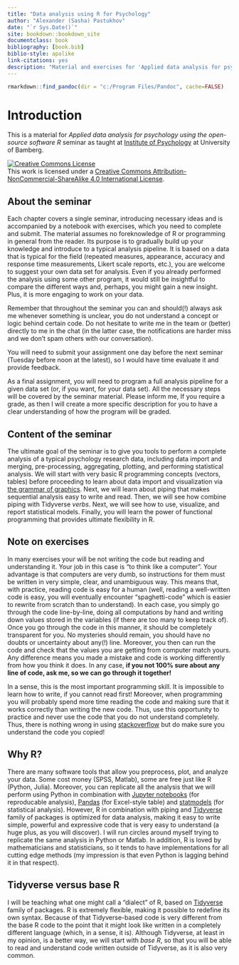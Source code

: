 ```yaml
--- 
title: "Data analysis using R for Psychology"
author: "Alexander (Sasha) Pastukhov"
date: "`r Sys.Date()`"
site: bookdown::bookdown_site
documentclass: book
bibliography: [book.bib]
biblio-style: apalike
link-citations: yes
description: "Material and exercises for 'Applied data analysis for psychology using the open-source software R' seminar."
---
```


```r
rmarkdown::find_pandoc(dir = "c:/Program Files/Pandoc", cache=FALSE)
```

# Introduction {-}
This is a material for _Applied data analysis for psychology using the open-source software R_ seminar as taught at [Institute of Psychology](https://www.uni-bamberg.de/psychologie/) at University of Bamberg.

<a rel="license" href="http://creativecommons.org/licenses/by-nc-sa/4.0/"><img alt="Creative Commons License" style="border-width:0" src="https://i.creativecommons.org/l/by-nc-sa/4.0/88x31.png" /></a><br />This work is licensed under a <a rel="license" href="http://creativecommons.org/licenses/by-nc-sa/4.0/">Creative Commons Attribution-NonCommercial-ShareAlike 4.0 International License</a>.


## About the seminar {-}
Each chapter covers a single seminar, introducing necessary ideas and is accompanied by a notebook with exercises, which you need to complete and submit. The material assumes no foreknowledge of R or programming in general from the reader. Its purpose is to gradually build up your knowledge and introduce to a typical analysis pipeline. It is based on a data that is typical for the field (repeated measures, appearance, accuracy and response time measurements, Likert scale reports, etc.), you are welcome to suggest your own data set for analysis. Even if you already performed the analysis using some other program, it would still be insightful to compare the different ways and, perhaps, you might gain a new insight. Plus, it is more engaging to work on your data.

Remember that throughout the seminar you can and should(!) always ask me whenever something is unclear, you do not understand a concept or logic behind certain code. Do not hesitate to write me in the team or (better) directly to me in the chat (in the latter case, the notifications are harder miss and we don't spam others with our conversation).

You will need to submit your assignment one day before the next seminar (Tuesday before noon at the latest), so I would have time evaluate it and provide feedback.

As a final assignment, you will need to program a full analysis pipeline for a given data set (or, if you want, for your data set). All the necessary steps will be covered by the seminar material. Please inform me, If you require a grade, as then I will create a more specific description for you to have a clear understanding of how the program will be graded.

## Content of the seminar {-}
The ultimate goal of the seminar is to give you tools to perform a complete analysis of a typical psychology research data, including data import and merging, pre-processing, aggregating, plotting, and performing statistical analysis. We will start with very basic R programming concepts (vectors, tables) before proceeding to learn about data import and visualization via [the grammar of graphics](https://ggplot2.tidyverse.org/). Next, we will learn about piping that makes sequential analysis easy to write and read. Then, we will see how combine piping with Tidyverse _verbs_. Next, we will see how to use, visualize, and report statistical models. Finally, you will learn the power of functional programming that provides ultimate flexibility in R.

## Note on exercises {-}
In many exercises your will be not writing the code but reading and understanding it. Your job in this case is "to think like a computer". Your advantage is that computers are very dumb, so instructions for them must be written in very simple, clear, and unambiguous way. This means that, with practice, reading code is easy for a human (well, reading a well-written code is easy, you will eventually encounter "spaghetti-code" which is easier to rewrite from scratch than to understand). In each case, you simply go through the code line-by-line, doing all computations by hand and writing down values stored in the variables (if there are too many to keep track of). Once you go through the code in this manner, it should be completely transparent for you. No mysteries should remain, you should have no doubts or uncertainty about any(!) line. Moreover, you then can run the code and check that the values you are getting from computer match yours. Any difference means you made a mistake and code is working differently from how you think it does. In any case, **if you not 100% sure about any line of code, ask me, so we can go through it together!**

In a sense, this is the most important programming skill. It is impossible to learn how to write, if you cannot read first! Moreover, when programming you will probably spend more time reading the code and making sure that it works correctly than writing the new code. Thus, use this opportunity to practice and never use the code that you do not understand completely. Thus, there is nothing wrong in using [stackoverflow](https://stackoverflow.com/) but do make sure you understand the code you copied!

## Why R? {-}
There are many software tools that allow you preprocess, plot, and analyze your data. Some cost money (SPSS, Matlab), some are free  just like R (Python, Julia). Moreover, you can replicate all the analysis that we will perform using Python in combination with [Jupyter notebooks](https://jupyter.org/) (for reproducable analysis), [Pandas](https://pandas.pydata.org/) (for Excel-style table) and [statmodels](https://www.statsmodels.org/stable/index.html) (for statistical analysis). However, R in combination with piping and  [Tidyverse](https://www.tidyverse.org/) family of packages is optimized for data analysis, making it easy to write simple, powerful and expressive code that is very easy to understand (a huge plus, as you will discover). I will run circles around myself trying to replicate the same analysis in Python or Matlab. In addition, R is loved by mathematicians and statisticians, so it tends to have implementations for all cutting edge methods (my impression is that even Python is lagging behind it in that respect).

## Tidyverse versus base R {-}
I will be teaching what one might call a "dialect" of R, based on [Tidyverse](https://www.tidyverse.org/) family of packages. R is extremely flexible, making it possible to redefine its own syntax. Because of that Tidyverse-based code is very different from the base R code to the point that it might look like written in a completely different language (which, in a sense, it is). Although Tidyverse, at least in my opinion, is a better way, we will start with _base R_, so that you will be able to read and understand code written outside of Tidyverse, as it is also very common.
